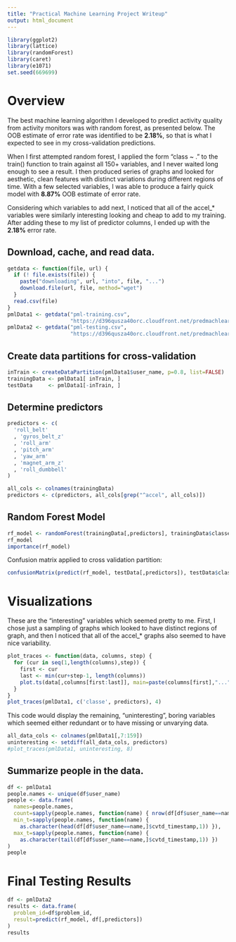 ```yaml
---
title: "Practical Machine Learning Project Writeup"
output: html_document
---
```

```r
library(ggplot2)
library(lattice)
library(randomForest)
library(caret)
library(e1071)
set.seed(669699)
```

# Overview

The best machine learning algorithm I developed to predict activity quality from activity monitors was with random forest, as presented below.  The OOB estimate of error rate was identified to be **2.18%**, so that is what I expected to see in my cross-validation predictions.

When I first attempted random forest, I applied the form "class ~ ." to the train() function to train against all 150+ variables, and I never waited long enough to see a result. I then produced series of graphs and looked for aesthetic, clean features with distinct variations during different regions of time.  With a few selected variables, I was able to produce a fairly quick model with **8.87%** OOB estimate of error rate.

Considering which variables to add next, I noticed that all of the accel_\* variables were similarly interesting looking and cheap to add to my training.  After adding these to my list of predictor columns, I ended up with the **2.18%** error rate.

## Download, cache, and read data.
```r
getdata <- function(file, url) {
  if (! file.exists(file)) {
    paste("downloading", url, "into", file, "...")
    download.file(url, file, method="wget")
  }
  read.csv(file)
}
pmlData1 <- getdata("pml-training.csv",
                    "https://d396qusza40orc.cloudfront.net/predmachlearn/pml-training.csv")
pmlData2 <- getdata("pml-testing.csv",
                    "https://d396qusza40orc.cloudfront.net/predmachlearn/pml-testing.csv")
```

## Create data partitions for cross-validation
```r
inTrain <- createDataPartition(pmlData1$user_name, p=0.8, list=FALSE)
trainingData <- pmlData1[ inTrain, ]
testData     <- pmlData1[-inTrain, ]
```

## Determine predictors
```r
predictors <- c(
  'roll_belt'
  , 'gyros_belt_z'
  , 'roll_arm'
  , 'pitch_arm'
  , 'yaw_arm'
  , 'magnet_arm_z'
  , 'roll_dumbbell'
)

all_cols <- colnames(trainingData)
predictors <- c(predictors, all_cols[grep("^accel", all_cols)])
```

## Random Forest Model
```r
rf_model <- randomForest(trainingData[,predictors], trainingData$classe)
rf_model
importance(rf_model)
```

Confusion matrix applied to cross validation partition:
```r
confusionMatrix(predict(rf_model, testData[,predictors]), testData$classe)
```


# Visualizations

These are the "interesting" variables which seemed pretty to me.  First, I chose just a sampling of graphs which looked to have distinct regions of graph, and then I noticed that all of the accel_* graphs also seemed to have nice variability.
```r

plot_traces <- function(data, columns, step) {
  for (cur in seq(1,length(columns),step)) {
    first <- cur
    last <- min(cur+step-1, length(columns))
    plot.ts(data[,columns[first:last]], main=paste(columns[first],"...",columns[last]))
  }  
}
plot_traces(pmlData1, c('classe', predictors), 4)
```


This code would display the remaining, "uninteresting", boring variables which seemed either redundant or to have missing or unvarying data.
```r
all_data_cols <- colnames(pmlData1[,7:159])
uninteresting <- setdiff(all_data_cols, predictors)
#plot_traces(pmlData1, uninteresting, 8)
```

## Summarize people in the data.
```r
df <- pmlData1
people.names <- unique(df$user_name)
people <- data.frame(
  names=people.names,
  count=sapply(people.names, function(name) { nrow(df[df$user_name==name,]) }),
  min_t=sapply(people.names, function(name) {
    as.character(head(df[df$user_name==name,]$cvtd_timestamp,1)) }),
  max_t=sapply(people.names, function(name) {
    as.character(tail(df[df$user_name==name,]$cvtd_timestamp,1)) })
)
people
```

# Final Testing Results

```r
df <- pmlData2
results <- data.frame(
  problem_id=df$problem_id,
  result=predict(rf_model, df[,predictors])
)
results
```